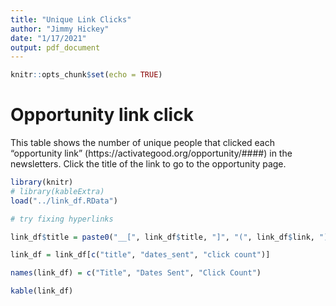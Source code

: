 ---
title: "Unique Link Clicks"
author: "Jimmy Hickey"
date: "1/17/2021"
output: pdf_document
---

```{r setup, include=FALSE}
knitr::opts_chunk$set(echo = TRUE)
```

# Opportunity link click

This table shows the number of unique people that clicked each "opportunity link" (https://activategood.org/opportunity/####) in the newsletters. Click the title of the link to go to the opportunity page.

```{r echo=FALSE}
library(knitr)
# library(kableExtra)
load("../link_df.RData")

# try fixing hyperlinks

link_df$title = paste0("__[", link_df$title, "]", "(", link_df$link, ")__")

link_df = link_df[c("title", "dates_sent", "click count")]

names(link_df) = c("Title", "Dates Sent", "Click Count")

kable(link_df)

```
